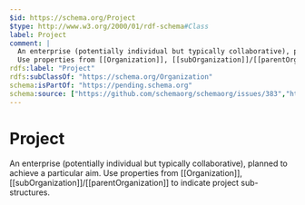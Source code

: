 ```yaml
---
$id: https://schema.org/Project
$type: http://www.w3.org/2000/01/rdf-schema#Class
label: Project
comment: |
  An enterprise (potentially individual but typically collaborative), planned to achieve a particular aim.
  Use properties from [[Organization]], [[subOrganization]]/[[parentOrganization]] to indicate project sub-structures.
rdfs:label: "Project"
rdfs:subClassOf: "https://schema.org/Organization"
schema:isPartOf: "https://pending.schema.org"
schema:source: ["https://github.com/schemaorg/schemaorg/issues/383","https://schema.org/docs/collab/FundInfoCollab"]
---
```


# Project

An enterprise (potentially individual but typically collaborative), planned to achieve a particular aim.
Use properties from [[Organization]], [[subOrganization]]/[[parentOrganization]] to indicate project sub-structures.

